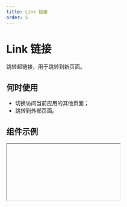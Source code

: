 ```yaml
---
title: Link 链接
order: 5
---
```


# Link 链接

跳转超链接，用于跳转到新页面。

## 何时使用

- 切换访问当前应用的其他页面；
- 跳转到外部页面。

## 组件示例


<Iframe url="https://www.aliwork.com/developer/link-v2?isRenderNav=false" />

## 组件属性


<AttrTable
  dataSource={[
    {
      code: 'content',
      type: 'string',
      default: `'这里是一个链接'`,
      desc: '置链接文本内容',
    },
    {
      code: 'textOverflow',
      type: 'boolean',
      default: 'false',
      desc: '文本单行截断，文字超过一行是否使用...显示，开启此项后，同时会设置html标签的title属性',
    },
    {
      code: 'type',
      type: `'page' | 'url'`,
      default: `'page'`,
      desc: '链接类型，page：内部页面、url：外部链接',
    },
    {
      code: 'url',
      type: 'string',
      default: '-',
      desc: '链接地址，点击链接即可跳转对应页面，当 **type** 属性为url时生效',
    },
    {
      code: 'isBlank',
      type: 'boolean',
      default: 'false',
      desc: '是否新开页面',
    },
    {
      code: 'params',
      type: 'Record<string, string>',
      default: '-',
      desc: 'url 查询参数，多用于页面跳转传参',
    },
    {
      code: 'page',
      type: 'string',
      default: '-',
      desc: '内部页面Uuid，当 **type** 属性为page时生效',
    },
  ]}
/>

